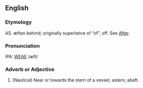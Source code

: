 ==English==
===Etymology===
AS. æftan behind; originally superlative of &ldquo;of&rdquo;, off.  See [[After]].

===Pronunciation===
IPA: [[WEAE]] /æft/

===Adverb ''or'' Adjective===
#(Nautical) Near or towards the stern of a vessel; astern; abaft.